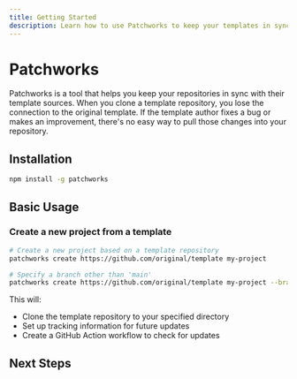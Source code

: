 ```yaml
---
title: Getting Started
description: Learn how to use Patchworks to keep your templates in sync
---
```


# Patchworks

Patchworks is a tool that helps you keep your repositories in sync with their template sources. When you clone a template repository, you lose the connection to the original template. If the template author fixes a bug or makes an improvement, there's no easy way to pull those changes into your repository.

## Installation

```bash
npm install -g patchworks
```

## Basic Usage

### Create a new project from a template

```bash
# Create a new project based on a template repository
patchworks create https://github.com/original/template my-project

# Specify a branch other than 'main'
patchworks create https://github.com/original/template my-project --branch develop
```

This will:

- Clone the template repository to your specified directory
- Set up tracking information for future updates
- Create a GitHub Action workflow to check for updates

## Next Steps

<Cards>
  <Card title="GitHub Action Setup" href="/docs/github-action" />
  <Card title="Configuration" href="/docs/configuration" />
</Cards>
